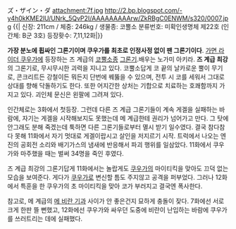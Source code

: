 ズ・ザイン・ダ
attachment:7f.jpg
http://2.bp.blogspot.com/-y4h0kKME2lU/UNrk_5QvP2I/AAAAAAAAArw/ZkRBgC0ENWM/s320/0007.jpg
{{|
신장: 211cm / 체중: 246kg / 생물종: 코뿔소
분류번호: 미확인생명체 제22호 (인간체: B군 3호)
등장홧수: 7,11,12화|}}

'''가장 분노에 휩싸인 그론기이며 쿠우가를 최초로 인정사정 없이 팬 그론기이다'''.
[[가면 라이더 쿠우가]]에 등장하는 즈 계급의 [[코뿔소]]종 [[그론기]].배우는 노가미 아키라. '''즈 계급 최강'''의 그론기로, 무시무시한 괴력을 지니고 있다. 코뿔소답게 코 끝의 날카로운 뿔이 무기로, 콘크리트든 강철이든 뭐든지 단번에 꿰뚫을 수 있으며, 전투 시 코를 세워서 그대로 상대를 향해 닥돌하기도 한다. 또한 어지간한 상처는 기합으로 치료하는 호쾌함까지 가지고 있다. 괴인체 문신은 왼팔에 그려져 있다.

인간체로는 3화에서 첫등장. 그런데 다른 즈 계급 그론기들이 계속 게겔을 실패하는 바람에, 자기는 게겔을 시작해보지도 못했는데 메 계급한테 권리가 넘어가고 만다. 그 탓에 안그래도 분해 죽겠는데 툭하면 다른 그론기들로부터 멸시 받기 일수였다. 결국 참다참다 못해 11화에서 자기 멋대로 게겔이랍시고 살인을 저지르기 시작. 트럭에서 나오는 엔진의 공회전 소리와 배기가스의 냄새에 반응해서 파괴 행위를 일삼았다. 11화에서 쿠우가와 마주했을 때는 벌써 34명을 죽인 후였다.

즈 계급 최강의 그론기답게 11화에서는 놀랍게도 [[쿠우가]]의 마이티킥을 맞아도 끄덕 없는 모습을 보여준다. 게다가 [[쿠우가]]로 변신할 틈도 주지않고 공격을 퍼부었다. 그러나 12화에서 특훈을 한 쿠우가의 초 마이티킥을 맞아 코가 부러지고 결국엔 폭사한다.

참고로, 메 계급의 [[메 비란 기]]과 사이가 안 좋은건지 묘하게 충돌이 잦다. 7화에선 서로 크게 한판 뜰 뻔했고, 12화에선 쿠우가와 싸우던 도중에 비란이 난입하는 바람에 쿠우가를 쓰러트리는 데에 실패했다.
